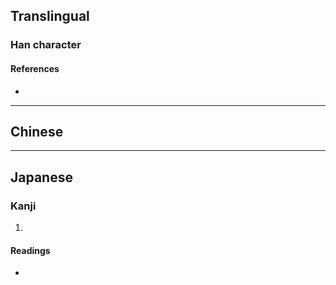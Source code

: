 {{also|彎}}
{{character info/new}}
==Translingual==

===Han character===
{{Han char|rn=57|rad=弓|as=06|sn=9|four=|canj=YCN|ids=⿱亦弓}}

====References====
* {{Han ref|kx=0358.191|hdz=20995.130|uh=5F2F|ud=24367}}

----

==Chinese==
{{zh-see|彎}}

----

==Japanese==

===Kanji===
{{ja-kanji|grade=|rs=弓06|kyu=彎}}

# {{defn|lang=ja|sort=弓06}}

====Readings====
* {{ja-readings|on=[[わん]] (wan)|kun=[[ひく]] (hiku)}}